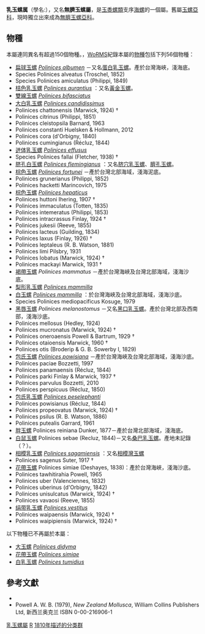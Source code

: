{{Automatic taxobox
| fossil_range = {{fossil_range|[[古新世|古新世]]|現今}}
| taxon = Polinices 
| display_parents = 5
| authority = [[皮埃尔·德蒙福特|Montfort]], 1810{{r|zgdwz|page1=148}}
| subdivision_ranks = [[種_(生物)|物種]]
| subdivision = [[#物種|見內文]]
}}

'''乳玉螺属'''{{r|zgdwz|page1=148}}（學名:''{{lang|la|Polinices}}''），又名'''無臍玉螺屬'''，是[[玉黍螺類|玉黍螺類]]支序[[海螺|海螺]]的一個屬。舊屬[[玉螺亞科|玉螺亞科]]，現時獨立出來成為[[無臍玉螺亞科|無臍玉螺亞科]]{{r|Huelsken et al 2012|shelldoc_100282}}。

==物種==
本屬連同異名有超過150個物種{{r|WoRMS_147109}}。{{as of|2018|4|27}}，[[WoRMS|WoRMS]]紀錄本屬的[[物種|物種]]包括下列56個物種{{r|WoRMS_147109}}：

* [[扁球玉螺|扁球玉螺]] ''[[Polinices_albumen|Polinices albumen]]'' {{small|(Linnaeus, 1758)}}{{r|zgdwz|page1=149}}－又名[[蛋白乳玉螺|蛋白乳玉螺]]。產於台灣海峽，淺海底。
*Species Polinices alveatus (Troschel, 1852)
*Species Polinices amiculatus (Philippi, 1849)
* [[桔色乳玉螺|桔色乳玉螺]] ''[[Polinices_aurantius|Polinices aurantius]]'' {{small|(Röding, 1798)}}：又名[[黃金玉螺|黃金玉螺]]{{r|shelldoc_100282}}。
* [[雙線玉螺|雙線玉螺]] ''[[Polinices_bifasciatus|Polinices bifasciatus]]'' {{small|Gray in Griffith & Pidgeon, 1833)}}
* [[大白乳玉螺|大白乳玉螺]] ''[[Polinices_candidissimus|Polinices candidissimus]]'' {{small|(Le Guillou, 1842)}}{{r|zgdwz|page1=157}}
* Polinices chattonensis (Marwick, 1924) †
* Polinices citrinus (Philippi, 1851)
* Polinices cleistopsila Barnard, 1963
* Polinices constanti Huelsken & Hollmann, 2012
* Polinices cora (d'Orbigny, 1840)
* Polinices cumingianus (Récluz, 1844)
* [[迸体乳玉螺|迸体乳玉螺]] ''[[Polinices_effusus|Polinices effusus]]'' {{small|(Swainson, 1840)}}{{r|zgdwz|page1=153}}
*Species Polinices fallai (Fletcher, 1938) †
* [[脐孔白玉螺|脐孔白玉螺]] ''[[Polinices_flemingianus|Polinices flemingianus]]'' {{small|(Récluz, 1844)}}：又名[[脐穴乳玉螺|脐穴乳玉螺]]{{r|zgdwz|page1=159}}、[[臍孔玉螺|臍孔玉螺]]{{r|shelldoc_100282}}。
* [[棕色玉螺|棕色玉螺]] ''[[Polinices_fortunei|Polinices fortunei]]'' {{small|Reeve, 1865}}－產於台灣北部海域，淺海泥底。
* Polinices grunerianus (Philippi, 1852)
* Polinices hacketti Marincovich, 1975
* [[棕色玉螺|棕色玉螺]] ''[[Polinices_hepaticus|Polinices hepaticus]]'' {{small|(Röding, 1798)}}
* Polinices huttoni Ihering, 1907 †
* Polinices immaculatus (Totten, 1835)
* Polinices intemeratus (Philippi, 1853)
* Polinices intracrassus Finlay, 1924 †
* Polinices jukesii (Reeve, 1855)
* Polinices lacteus (Guilding, 1834)
* Polinices laxus (Finlay, 1926) †
* Polinices leptaleus (R. B. Watson, 1881)
* Polinices limi Pilsbry, 1931
* Polinices lobatus (Marwick, 1924) †
* Polinices mackayi Marwick, 1931 †
* [[褐帶玉螺|褐帶玉螺]] ''Polinices mammatus'' {{small|(Roeding, 1798)}}－產於台灣海峽及台灣北部海域，淺海沙底。
* [[梨形乳玉螺|梨形乳玉螺]] ''[[Polinices_mammilla|Polinices mammilla]]'' {{small|(Linnaeus, 1758)}}{{r|zgdwz|page1=157}}
* [[白玉螺|白玉螺]] ''[[Polinices_mammilla|Polinices mammilla]]'' {{small|(Linnaeus, 1758)}}：於台灣海峽及台灣北部海域，淺海沙底{{r|shelldoc_100282}}。
* Species Polinices mediopacificus Kosuge, 1979
* [[黑唇玉螺|黑唇玉螺]] ''Polinices melanostomus'' {{small|(Gmelin, 1791)}}－又名[[黑口乳玉螺|黑口乳玉螺]]。產於台灣北部及西南部，淺海沙底。
* Polinices mellosus (Hedley, 1924)
* Polinices mucronatus (Marwick, 1924) †
* Polinices oneroaensis Powell & Bartrum, 1929 †
* Polinices otaioensis Marwick, 1960 †
* Polinices otis (Broderip & G. B. Sowerby I, 1829)
* [[包氏玉螺|包氏玉螺]] ''[[Polinices_powisiana|Polinices powisiana]]'' {{small|(Recluz, 1844)}}－產於台灣海峽及台灣北部海域，淺海沙底。
* Polinices paciae Bozzetti, 1997
* Polinices panamaensis (Récluz, 1844)
* Polinices parki Finlay & Marwick, 1937 †
* Polinices parvulus Bozzetti, 2010
* Polinices perspicuus (Récluz, 1850)
* [[包氏乳玉螺|包氏乳玉螺]] ''[[Polinices_peselephanti|Polinices peselephanti]]'' {{small|(Link, 1807)}}{{r|zgdwz|page1=154}}
* Polinices powisianus (Récluz, 1844)
* Polinices propeovatus (Marwick, 1924) †
* Polinices psilus (R. B. Watson, 1886)
* Polinices putealis Garrard, 1961
* [[胖玉螺|胖玉螺]] Polinices reiniana Dunker, 1877－產於台灣北部海域，淺海底。
* [[白鼠玉螺|白鼠玉螺]] Polinices sebae (Recluz, 1844)－又名[[桑巴乳玉螺|桑巴乳玉螺]]。產地未記錄（？）。
* [[相模乳玉螺|相模乳玉螺]] ''[[Polinices_sagamiensis|Polinices sagamiensis]]'' {{small|Pilsbry, 1904}}{{r|zgdwz|page1=153}}：又名[[相模灣玉螺|相模灣玉螺]]{{r|shelldoc_100282}}
* Polinices sagenus Suter, 1917 †
* [[花帶玉螺|花帶玉螺]] Polinices simiae (Deshayes, 1838)：產於台灣海峽，淺海沙底。
* Polinices tawhitirahia Powell, 1965
* Polinices uber (Valenciennes, 1832)
* Polinices uberinus (d'Orbigny, 1842)
* Polinices unisulcatus (Marwick, 1924) †
* Polinices vavaosi (Reeve, 1855)
* [[绢带乳玉螺|绢带乳玉螺]] ''[[Polinices_vestitus|Polinices vestitus]]'' {{small|Kuroda, 1961}}{{r|zgdwz|page1=151}}
* Polinices waipaensis (Marwick, 1924) †
* Polinices waipipiensis (Marwick, 1924) †

以下物種已不再屬於本屬：
* [[大玉螺|大玉螺]] ''[[Polinices_didyma|Polinices didyma]]'' {{small|(Röding)}}
* [[花帶玉螺|花帶玉螺]] ''[[Polinices_simiae|Polinices simiae]]'' {{small|(Deshayes)}}
* [[白乳玉螺|白乳玉螺]] ''[[Polinices_tumidius|Polinices tumidius]]''

==參考文獻==
{{reflist |refs=
<ref name="Huelsken et al 2012">{{cite journal
 |url=http://www.springerlink.com/content/q806x4715r0t48w1/
 |last1=Huelsken
 |first1=T.
 |last2=Tapken
 |first2=D.
 |last3=Dahlmann
 |first3=T.
 |last4=Wägele
 |first4=H.
 |last5=Riginos
 |first5=C.
 |last6=Hollmann
 |first6=M.
 |year=2012
 |title=Systematics and phylogenetic species delimitation within Polinices s.l. (Caenogastropoda: Naticidae) based on molecular data and shell morphology
 |journal=''[[Organisms_Diversity_&_Evolution|Organisms Diversity & Evolution]]''
 |doi=10.1007/s13127-012-0111-5
 |language=en
 }}{{Dead link|date=2020年2月 |bot=InternetArchiveBot |fix-attempted=yes }}</ref>
<ref name="shelldoc_100282">{{shelldoc_100282}}</ref>
<ref name="WoRMS_147109">{{WoRMS |id=147109 |title=''Polinices'' Montfort, 1810 |access-date=2018-04-28 }}</ref>
<ref name="zgdwz">{{cite book |url=http://www.ecsponline.com/goods.php?id=172430 |title=中国动物志 无脊椎动物 |volume=第五十六卷 软体动物门 腹足纲 凤螺总科 玉螺总科 |chapter=玉螺总科 |editor=[[张素萍|张素萍]] |isbn=9787030473158 |publisher=[[科學出版社|科學出版社]] |language=zh-hans |access-date=2018-04-28 |archive-date=2018-04-28 |archive-url=https://web.archive.org/web/20180428011906/http://www.ecsponline.com/goods.php?id=172430 |dead-url=no }}</ref>
}}
* {{ITIS|ID=72911|taxon=''Polinices''}}
* Powell A. W. B. (1979), ''New Zealand Mollusca'', William Collins Publishers Ltd, 新西兰奥克兰 ISBN 0-00-216906-1

{{commonscat|Polinices}}
{{Taxonbar}}
[[Category:乳玉螺屬|]]
[[Category:_玉螺科|R]]
[[Category:_1810年描述的分类群|1810年描述的分类群]]